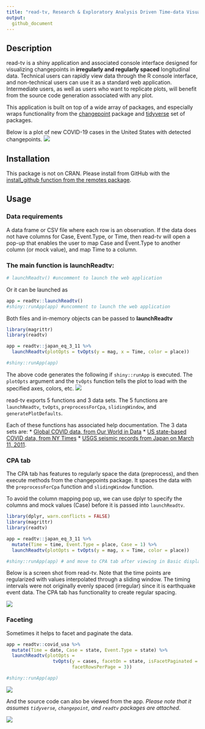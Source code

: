 ```yaml
---
title: "read-tv, Research & Exploratory Analysis Driven Time-data Visualization. Version 0.1"
output: 
  github_document
---
```


## Description

read-tv is a shiny application and associated console interface designed for visualizing changepoints in __irregularly and regularly spaced__ longitudinal data. Technical users can rapidly view data through the R console interface, and non-technical users can use it as a standard web application. Intermediate users, as well as users who want to replicate plots, will benefit from the source code generation associated with any plot.

This application is built on top of a wide array of packages, and especially wraps functionality from the [changepoint](https://cran.r-project.org/web/packages/changepoint/index.html) package and [tidyverse](https://github.com/tidyverse) set of packages.

Below is a plot of new COVID-19 cases in the United States with detected changepoints.
<img src="tools/readme/covid_global_us.png">


## Installation
This package is not on CRAN. Please install from GitHub with the [install_github function from the remotes package](https://www.rdocumentation.org/packages/remotes/versions/2.2.0/topics/install_github).


## Usage

### Data requirements

A data frame or CSV file where each row is an observation. If the data does not have columns for Case, Event.Type, or Time, then read-tv will open a pop-up that enables the user to map Case and Event.Type to another column (or mock value), and map Time to a column.

### The main function is **launchReadtv**:

```r
# launchReadtv() #uncomment to launch the web application
```

Or it can be launched as 
```r
app = readtv::launchReadtv()
#shiny::runApp(app) #uncomment to launch the web application
```

Both files and in-memory objects can be passed to **launchReadtv**
```r
library(magrittr)
library(readtv)

app = readtv::japan_eq_3_11 %>% 
  launchReadtv(plotOpts = tvOpts(y = mag, x = Time, color = place))

#shiny::runApp(app)
```

The above code generates the following if ```shiny::runApp``` is executed. The ```plotOpts``` argument and the ```tvOpts``` function tells the plot to load with the specified axes, colors, etc.
<img src="tools/readme/japan_eq_3_11.png">


read-tv exports 5 functions and 3 data sets. The 5 functions are ```launchReadtv```, ```tvOpts```, ```preprocessForCpa```, ```slidingWindow```, and ```generatePlotDefaults```. 

Each of these functions has associated help documentation. The 3 data sets are:
* [Global COVID data, from Our World in  Data](https://ourworldindata.org/coronavirus-source-data)
* [US state-based COVID data, from NY Times](https://raw.githubusercontent.com/nytimes/covid-19-data/master/us-states.csv)
* [USGS seismic records from Japan on March 11, 2011](https://earthquake.usgs.gov/earthquakes/map).


### CPA tab

The CPA tab has features to regularly space the data (preprocess), and then execute methods from the changepoints package. It spaces the data with the ```preprocessForCpa``` function and ```slidingWindow``` function.

To avoid the column mapping pop up, we can use dplyr to specify the columns and mock values (Case) before it is passed into ```launchReadtv```.

```r
library(dplyr, warn.conflicts = FALSE)
library(magrittr)
library(readtv)

app = readtv::japan_eq_3_11 %>% 
  mutate(Time = time, Event.Type = place, Case = 1) %>% 
  launchReadtv(plotOpts = tvOpts(y = mag, x = Time, color = place))

#shiny::runApp(app) # and move to CPA tab after viewing in Basic display tab
```

Below is a screen shot from read-tv. Note that the time points are regularized with values interpolated through a sliding window. The timing intervals were not originally evenly spaced (irregular) since it is earthquake event data. The CPA tab has functionality to create regular spacing.

<img src="tools/readme/japan_eq_3_11_cpa.png">



### Faceting

Sometimes it helps to facet and paginate the data.
```r
app = readtv::covid_usa %>% 
  mutate(Time = date, Case = state, Event.Type = state) %>% 
  launchReadtv(plotOpts = 
                 tvOpts(y = cases, facetOn = state, isFacetPaginated = TRUE,
                        facetRowsPerPage = 3))

#shiny::runApp(app)
```

<img src="tools/readme/covid_states_facet.png">

And the source code can also be viewed from the app. _Please note that it assumes ```tidyverse```, ```changepoint```, and ```readtv``` packages are attached_.

<img src="tools/readme/covid_states_facet_src.png">
